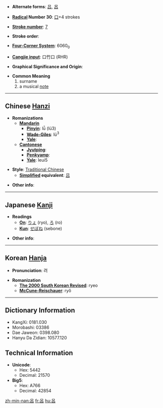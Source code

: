 * '''Alternate forms''': [[吕]], [[呂]]

* '''[[Wiktionary:Chinese radical index| Radical]] Number 30''': [[Wiktionary:Chinese radical index 口|口]]+4 strokes

* '''[[Wiktionary:Chinese total strokes index|Stroke number]]''': [[Wiktionary:Chinese total strokes index 7|7]]

* '''Stroke order''': 

* '''[[Wiktionary:Chinese four corner index|Four-Corner System]]''': 6060<sub>0</sub>

* '''[[Wiktionary:Chinese Cangjie index|Cangjie input]]''': 口竹口 (RHR)

* '''Graphical Significance and Origin''': 

* '''Common Meaning'''
*#surname
*# a musical [[note]]

----

== Chinese [[Hanzi]] ==

* '''Romanizations'''
** '''[[Mandarin]]'''
*** '''[[Pinyin]]''': lǚ (lü3)
*** '''[[Wade-Giles]]''': lü<sup>3</sup>
*** '''[[Yale]]''': 
** '''[[Cantonese]]'''
*** '''[[Jyutping]]''':
*** '''[[Penkyamp]]''': 
*** '''[[Yale]]''': leui5

* '''Style''': [[Traditional Chinese]] 
** '''[[Simplified Chinese|Simplified]] equivalent''': [[吕]]

* '''Other info''': 

----

== Japanese [[Kanji]] ==

* '''Readings'''
** '''[[On]]''': [[りょ]] (ryo), [[ろ]] (ro)
** '''[[Kun]]''': [[せぼね]] (sebone)

* '''Other info''':  

----

== Korean [[Hanja]] ==

* '''Pronunciation''': 려

* '''Romanization'''
** '''[[The 2000 South Korean Revised Romanization|The 2000 South Korean Revised]]''': ryeo
** '''[[McCune-Reischauer]]''': ryŏ

----

== Dictionary Information ==

* KangXi: 0181.030
* Morobashi: 03386
* Dae Jaweon: 0398.080
* Hanyu Da Zidian: 10577.120

== Technical Information ==

* '''Unicode''':
** Hex: 5442
** Decimal: 21570
* '''Big5''':
** Hex: A766
** Decimal: 42854

[[zh-min-nan:呂]]
[[fr:呂]]
[[hu:呂]]